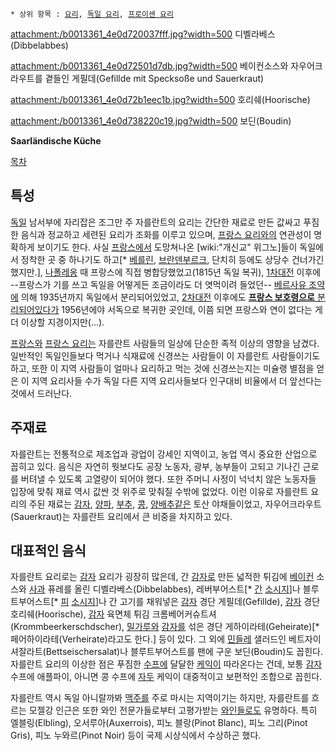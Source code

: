  * 상위 항목 : [[요리]], [[독일 요리]], [[프로이센 요리]]

attachment:/b0013361_4e0d720037fff.jpg?width=500
디벨라베스(Dibbelabbes)

attachment:/b0013361_4e0d72501d7db.jpg?width=500
베이컨소스와 자우어크라우트를 곁들인 게필데(Gefillde mit Specksoße und Sauerkraut)

attachment:/b0013361_4e0d72b1eec1b.jpg?width=500
호리쉐(Hoorische)

attachment:/b0013361_4e0d738220c19.jpg?width=500
보딘(Boudin)

'''Saarländische Küche'''

[[목차]]

== 특성 ==
[[독일]] 남서부에 자리잡은 조그만 주 자를란트의 요리는 간단한 재료로 만든 값싸고 푸짐한 음식과 정교하고 세련된 요리가 조화를 이루고 있으며, [[프랑스 요리]]와의 연관성이 명확하게 보이기도 한다. 사실 [[프랑스]]에서 도망쳐나온 [wiki:"개신교" 위그노]들이 독일에서 정착한 곳 중 하나기도 하고[* [[베를린]], [[브란덴부르크]], 단치히 등에도 상당수 건너가긴 했지만.], [[나폴레옹]] 때 프랑스에 직접 병합당했었고(1815년 독일 복귀), [[1차대전]] 이후에 --프랑스가 기를 쓰고 독일을 어떻게든 조금이라도 더 엿먹이려 들었던-- [[베르사유 조약]]에 의해 1935년까지 독일에서 분리되어있었고, [[2차대전]] 이후에도 [http://en.wikipedia.org/wiki/Saar_Protectorate '''프랑스 보호령으로''' 분리되어있다가] 1956년에야 서독으로 복귀한 곳인데, 이쯤 되면 프랑스와 연이 없다는 게 더 이상할 지경이지만(...).

[[프랑스]]와 [[프랑스 요리]]는 자를란트 사람들의 일상에 단순한 족적 이상의 영향을 남겼다. 일반적인 독일인들보다 먹거나 식재료에 신경쓰는 사람들이 이 자를란트 사람들이기도 하고, 또한 이 지역 사람들이 얼마나 요리하고 먹는 것에 신경쓰는지는 미슐랭 별점을 얻은 이 지역 요리사들 수가 독일 다른 지역 요리사들보다 인구대비 비율에서 더 앞선다는 것에서 드러난다.
== 주재료 ==
자를란트는 전통적으로 제조업과 광업이 강세인 지역이고, 농업 역시 중요한 산업으로 꼽히고 있다. 음식은 자연히 뭣보다도 공장 노동자, 광부, 농부들이 고되고 기나긴 근로를 버텨낼 수 있도록 고열량이 되어야 했다. 또한 주머니 사정이 넉넉치 않은 노동자들 입장에 맞춰 재료 역시 값싼 것 위주로 맞춰질 수밖에 없었다. 이런 이유로 자를란트 요리의 주된 재료는 [[감자]], [[양파]], [[부추]], [[콩]], [[양배추]]같은 토산 야채들이었고, 자우어크라우트(Sauerkraut)는 자를란트 요리에서 큰 비중을 차지하고 있다.

== 대표적인 음식 ==
자를란트 요리로는 [[감자]] 요리가 굉장히 많은데, 간 [[감자]]로 만든 넓적한 튀김에 [[베이컨]] 소스와 [[사과]] 퓨레를 올린 디벨라베스(Dibbelabbes), 레버부어스트[* [[간]] [[소시지]]]나 블루트부어스트[* [[피]] [[소시지]]]나 간 고기를 채워넣은 [[감자]] 경단 게필데(Gefillde), [[감자]] 경단 호리쉐(Hoorische), [[감자]] 육면체 튀김 크롬베어커슈트셔(Krommbeerkerschdscher), [[밀가루]]와 [[감자]]를 섞은 경단 게하이라테(Geheirate)[* 페어하이라테(Verheirate)라고도 한다.] 등이 있다. 그 외에 [[민들레]] 샐러드인 베트자이셔잘라트(Bettseischersalat)나 블루트부어스트를 팬에 구운 보딘(Boudin)도 꼽힌다. 자를란트 요리의 이상한 점은 푸짐한 [[수프]]에 달달한 [[케익]]이 따라온다는 건데, 보통 [[감자]] 수프에 애플파이, 아니면 콩 수프에 [[자두]] 케익이 대중적이고 보편적인 조합으로 꼽힌다.

자를란트 역시 독일 아니랄까봐 [[맥주]]를 주로 마시는 지역이기는 하지만, 자를란트를 흐르는 모젤강 인근은 또한 와인 전문가들로부터 고평가받는 [[와인]]들로도 유명하다. 특히 엘블링(Elbling), 오서루아(Auxerrois), 피노 블랑(Pinot Blanc), 피노 그리(Pinot Gris), 피노 누와르(Pinot Noir) 등이 국제 시상식에서 수상하곤 했다.
